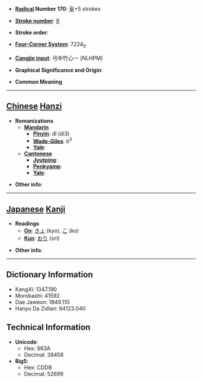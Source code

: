 * '''[[Wiktionary:Chinese radical index| Radical]] Number 170''': [[Wiktionary:Chinese radical index 阜|阜]]+5 strokes

* '''[[Wiktionary:Chinese total strokes index|Stroke number]]''': [[Wiktionary:Chinese total strokes index 8|8]]

* '''Stroke order''': 

* '''[[Wiktionary:Chinese four corner index|Four-Corner System]]''': 7224<sub>0</sub>

* '''[[Wiktionary:Chinese Cangjie index|Cangjie input]]''': 弓中竹心一 (NLHPM)

* '''Graphical Significance and Origin''': 

* '''Common Meaning'''

----

== [[Chinese]] [[Hanzi]] ==

* '''Romanizations'''
** '''[[Mandarin]]'''
*** '''[[Pinyin]]''': dǐ (di3)
*** '''[[Wade-Giles]]''': ti<sup>3</sup>
*** '''[[Yale]]''': 
** '''[[Cantonese]]'''
*** '''[[Jyutping]]''':
*** '''[[Penkyamp]]''': 
*** '''[[Yale]]''': 

* '''Other info''': 

----

== [[Japanese]] [[Kanji]] ==

* '''Readings'''
** '''[[On]]''': [[きょ]] (kyo), [[こ]] (ko)
** '''[[Kun]]''': [[おり]] (ori)

* '''Other info''':  

----

== Dictionary Information ==

* KangXi: 1347.190
* Morobashi: 41592
* Dae Jaweon: 1849.110
* Hanyu Da Zidian: 64123.040

== Technical Information ==

* '''Unicode''':
** Hex: 963A
** Decimal: 38458
* '''Big5''':
** Hex: CDDB
** Decimal: 52699
